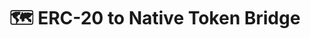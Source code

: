 ---
title: 🗺️ ERC-20 to Native Token Bridge
description: TBD
updated: 2024-05-31
authors: [ashucoder9]
---